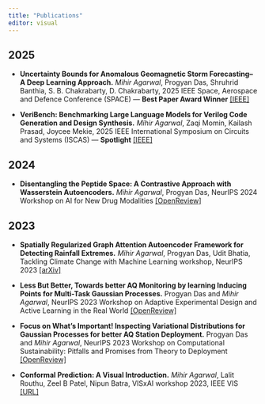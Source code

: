 ```yaml
---
title: "Publications"
editor: visual
---
```


## 2025

* **Uncertainty Bounds for Anomalous Geomagnetic Storm Forecasting–A Deep Learning Approach.** *Mihir Agarwal*, Progyan Das, Shruhrid Banthia, S. B. Chakrabarty, D. Chakrabarty, 2025 IEEE Space, Aerospace and Defence Conference (SPACE) — **Best Paper Award Winner** [[IEEE]](https://ieeexplore.ieee.org/abstract/document/11171320/)

* **VeriBench: Benchmarking Large Language Models for Verilog Code Generation and Design Synthesis.** *Mihir Agarwal*, Zaqi Momin, Kailash Prasad, Joycee Mekie, 2025 IEEE International Symposium on Circuits and Systems (ISCAS) — **Spotlight** [[IEEE]](https://ieeexplore.ieee.org/abstract/document/11044004/)

## 2024


* **Disentangling the Peptide Space: A Contrastive Approach with Wasserstein Autoencoders.** *Mihir Agarwal*, Progyan Das, NeurIPS 2024 Workshop on AI for New Drug Modalities [[OpenReview]](https://openreview.net/forum?id=FKCYEbSaE1)

## 2023

* **Spatially Regularized Graph Attention Autoencoder Framework for Detecting Rainfall Extremes.** *Mihir Agarwal*, Progyan Das, Udit Bhatia, Tackling Climate Change with Machine Learning workshop, NeurIPS 2023 [[arXiv]](https://arxiv.org/abs/2411.07753)

* **Less But Better, Towards better AQ Monitoring by learning Inducing Points for Multi-Task Gaussian Processes.** Progyan Das and *Mihir Agarwal*, NeurIPS 2023 Workshop on Adaptive Experimental Design and Active Learning in the Real World [[OpenReview]](https://openreview.net/forum?id=7juV7SKVvM)

* **Focus on What's Important! Inspecting Variational Distributions for Gaussian Processes for better AQ Station Deployment.** Progyan Das and *Mihir Agarwal*, NeurIPS 2023 Workshop on Computational Sustainability: Pitfalls and Promises from Theory to Deployment [[OpenReview]](https://openreview.net/forum?id=I1yGbIPGjx)

* **Conformal Prediction: A Visual Introduction.** *Mihir Agarwal*, Lalit Routhu, Zeel B Patel, Nipun Batra, VISxAI workshop 2023, IEEE VIS [[URL]](https://conformal-prediction.streamlit.app/)
